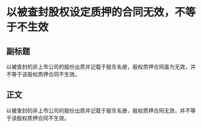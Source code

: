 # 以被查封股权设定质押的合同无效，不等于不生效
## 副标题
以被查封的非上市公司的股份出质并记载于股东名册，股权质押合同虽为无效，并不等于该股权质押合同不生效。
## 正文
以被查封的非上市公司的股份出质并记载于股东名册，股权质押合同无效，并不等于该股权质押合同不生效。